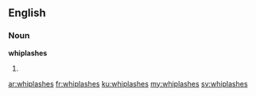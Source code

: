 ==English==

===Noun===
'''whiplashes'''

# {{plural of|whiplash}}

[[ar:whiplashes]]
[[fr:whiplashes]]
[[ku:whiplashes]]
[[my:whiplashes]]
[[sv:whiplashes]]